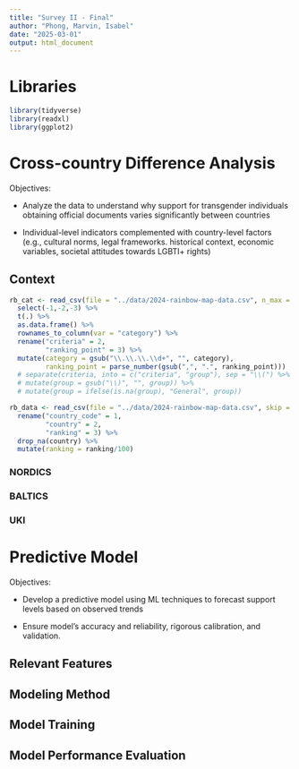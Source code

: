 ```yaml
---
title: "Survey II - Final"
author: "Phong, Marvin, Isabel"
date: "2025-03-01"
output: html_document
---
```


# Libraries

```r
library(tidyverse)
library(readxl)
library(ggplot2)
```

# Cross-country Difference Analysis

Objectives:

-   Analyze the data to understand why support for transgender individuals obtaining official documents varies significantly between countries

-   Individual-level indicators complemented with country-level factors (e.g., cultural norms, legal frameworks. historical context, economic variables, societal attitudes towards LGBTI+ rights)

## Context

```r
rb_cat <- read_csv(file = "../data/2024-rainbow-map-data.csv", n_max = 2) %>% 
  select(-1,-2,-3) %>% 
  t(.) %>% 
  as.data.frame() %>% 
  rownames_to_column(var = "category") %>% 
  rename("criteria" = 2,
         "ranking_point" = 3) %>% 
  mutate(category = gsub("\\.\\.\\.\\d+", "", category),
         ranking_point = parse_number(gsub(",", ".", ranking_point))) 
  # separate(criteria, into = c("criteria", "group"), sep = "\\(") %>% 
  # mutate(group = gsub("\\)", "", group)) %>% 
  # mutate(group = ifelse(is.na(group), "General", group))

rb_data <- read_csv(file = "../data/2024-rainbow-map-data.csv", skip = 1) %>% 
  rename("country_code" = 1,
         "country" = 2,
         "ranking" = 3) %>% 
  drop_na(country) %>% 
  mutate(ranking = ranking/100)
```

### NORDICS

### BALTICS

### UKI

# Predictive Model

Objectives:

-   Develop a predictive model using ML techniques to forecast support levels based on observed trends

-   Ensure model's accuracy and reliability, rigorous calibration, and validation.

## Relevant Features

## Modeling Method

## Model Training

## Model Performance Evaluation
